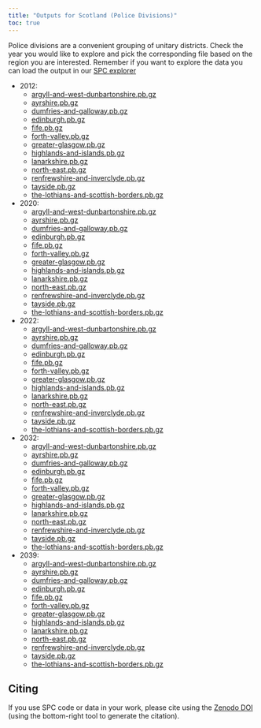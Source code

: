 ```yaml
---
title: "Outputs for Scotland (Police Divisions)"
toc: true
---
```


Police divisions are a convenient grouping of unitary districts. Check the year you would like to explore and pick the corresponding file based on the region you are interested. Remember if you want to explore the data you can load the output in our [SPC explorer](https://alan-turing-institute.github.io/uatk-spc/app/)

- 2012:
  - [argyll-and-west-dunbartonshire.pb.gz](https://ramp0storage.blob.core.windows.net/spc-output/v2.1/Scotland/2012/argyll-and-west-dunbartonshire.pb.gz)
  - [ayrshire.pb.gz](https://ramp0storage.blob.core.windows.net/spc-output/v2.1/Scotland/2012/ayrshire.pb.gz)
  - [dumfries-and-galloway.pb.gz](https://ramp0storage.blob.core.windows.net/spc-output/v2.1/Scotland/2012/dumfries-and-galloway.pb.gz)
  - [edinburgh.pb.gz](https://ramp0storage.blob.core.windows.net/spc-output/v2.1/Scotland/2012/edinburgh.pb.gz)
  - [fife.pb.gz](https://ramp0storage.blob.core.windows.net/spc-output/v2.1/Scotland/2012/fife.pb.gz)
  - [forth-valley.pb.gz](https://ramp0storage.blob.core.windows.net/spc-output/v2.1/Scotland/2012/forth-valley.pb.gz)
  - [greater-glasgow.pb.gz](https://ramp0storage.blob.core.windows.net/spc-output/v2.1/Scotland/2012/greater-glasgow.pb.gz)
  - [highlands-and-islands.pb.gz](https://ramp0storage.blob.core.windows.net/spc-output/v2.1/Scotland/2012/highlands-and-islands.pb.gz)
  - [lanarkshire.pb.gz](https://ramp0storage.blob.core.windows.net/spc-output/v2.1/Scotland/2012/lanarkshire.pb.gz)
  - [north-east.pb.gz](https://ramp0storage.blob.core.windows.net/spc-output/v2.1/Scotland/2012/north-east.pb.gz)
  - [renfrewshire-and-inverclyde.pb.gz](https://ramp0storage.blob.core.windows.net/spc-output/v2.1/Scotland/2012/renfrewshire-and-inverclyde.pb.gz)
  - [tayside.pb.gz](https://ramp0storage.blob.core.windows.net/spc-output/v2.1/Scotland/2012/tayside.pb.gz)
  - [the-lothians-and-scottish-borders.pb.gz](https://ramp0storage.blob.core.windows.net/spc-output/v2.1/Scotland/2012/the-lothians-and-scottish-borders.pb.gz)

- 2020:
  - [argyll-and-west-dunbartonshire.pb.gz](https://ramp0storage.blob.core.windows.net/spc-output/v2.1/Scotland/2020/argyll-and-west-dunbartonshire.pb.gz)
  - [ayrshire.pb.gz](https://ramp0storage.blob.core.windows.net/spc-output/v2.1/Scotland/2020/ayrshire.pb.gz)
  - [dumfries-and-galloway.pb.gz](https://ramp0storage.blob.core.windows.net/spc-output/v2.1/Scotland/2020/dumfries-and-galloway.pb.gz)
  - [edinburgh.pb.gz](https://ramp0storage.blob.core.windows.net/spc-output/v2.1/Scotland/2020/edinburgh.pb.gz)
  - [fife.pb.gz](https://ramp0storage.blob.core.windows.net/spc-output/v2.1/Scotland/2020/fife.pb.gz)
  - [forth-valley.pb.gz](https://ramp0storage.blob.core.windows.net/spc-output/v2.1/Scotland/2020/forth-valley.pb.gz)
  - [greater-glasgow.pb.gz](https://ramp0storage.blob.core.windows.net/spc-output/v2.1/Scotland/2020/greater-glasgow.pb.gz)
  - [highlands-and-islands.pb.gz](https://ramp0storage.blob.core.windows.net/spc-output/v2.1/Scotland/2020/highlands-and-islands.pb.gz)
  - [lanarkshire.pb.gz](https://ramp0storage.blob.core.windows.net/spc-output/v2.1/Scotland/2020/lanarkshire.pb.gz)
  - [north-east.pb.gz](https://ramp0storage.blob.core.windows.net/spc-output/v2.1/Scotland/2020/north-east.pb.gz)
  - [renfrewshire-and-inverclyde.pb.gz](https://ramp0storage.blob.core.windows.net/spc-output/v2.1/Scotland/2020/renfrewshire-and-inverclyde.pb.gz)
  - [tayside.pb.gz](https://ramp0storage.blob.core.windows.net/spc-output/v2.1/Scotland/2020/tayside.pb.gz)
  - [the-lothians-and-scottish-borders.pb.gz](https://ramp0storage.blob.core.windows.net/spc-output/v2.1/Scotland/2020/the-lothians-and-scottish-borders.pb.gz)

- 2022:
  - [argyll-and-west-dunbartonshire.pb.gz](https://ramp0storage.blob.core.windows.net/spc-output/v2.1/Scotland/2022/argyll-and-west-dunbartonshire.pb.gz)
  - [ayrshire.pb.gz](https://ramp0storage.blob.core.windows.net/spc-output/v2.1/Scotland/2022/ayrshire.pb.gz)
  - [dumfries-and-galloway.pb.gz](https://ramp0storage.blob.core.windows.net/spc-output/v2.1/Scotland/2022/dumfries-and-galloway.pb.gz)
  - [edinburgh.pb.gz](https://ramp0storage.blob.core.windows.net/spc-output/v2.1/Scotland/2022/edinburgh.pb.gz)
  - [fife.pb.gz](https://ramp0storage.blob.core.windows.net/spc-output/v2.1/Scotland/2022/fife.pb.gz)
  - [forth-valley.pb.gz](https://ramp0storage.blob.core.windows.net/spc-output/v2.1/Scotland/2022/forth-valley.pb.gz)
  - [greater-glasgow.pb.gz](https://ramp0storage.blob.core.windows.net/spc-output/v2.1/Scotland/2022/greater-glasgow.pb.gz)
  - [highlands-and-islands.pb.gz](https://ramp0storage.blob.core.windows.net/spc-output/v2.1/Scotland/2022/highlands-and-islands.pb.gz)
  - [lanarkshire.pb.gz](https://ramp0storage.blob.core.windows.net/spc-output/v2.1/Scotland/2022/lanarkshire.pb.gz)
  - [north-east.pb.gz](https://ramp0storage.blob.core.windows.net/spc-output/v2.1/Scotland/2022/north-east.pb.gz)
  - [renfrewshire-and-inverclyde.pb.gz](https://ramp0storage.blob.core.windows.net/spc-output/v2.1/Scotland/2022/renfrewshire-and-inverclyde.pb.gz)
  - [tayside.pb.gz](https://ramp0storage.blob.core.windows.net/spc-output/v2.1/Scotland/2022/tayside.pb.gz)
  - [the-lothians-and-scottish-borders.pb.gz](https://ramp0storage.blob.core.windows.net/spc-output/v2.1/Scotland/2022/the-lothians-and-scottish-borders.pb.gz)

- 2032:
  - [argyll-and-west-dunbartonshire.pb.gz](https://ramp0storage.blob.core.windows.net/spc-output/v2.1/Scotland/2032/argyll-and-west-dunbartonshire.pb.gz)
  - [ayrshire.pb.gz](https://ramp0storage.blob.core.windows.net/spc-output/v2.1/Scotland/2032/ayrshire.pb.gz)
  - [dumfries-and-galloway.pb.gz](https://ramp0storage.blob.core.windows.net/spc-output/v2.1/Scotland/2032/dumfries-and-galloway.pb.gz)
  - [edinburgh.pb.gz](https://ramp0storage.blob.core.windows.net/spc-output/v2.1/Scotland/2032/edinburgh.pb.gz)
  - [fife.pb.gz](https://ramp0storage.blob.core.windows.net/spc-output/v2.1/Scotland/2032/fife.pb.gz)
  - [forth-valley.pb.gz](https://ramp0storage.blob.core.windows.net/spc-output/v2.1/Scotland/2032/forth-valley.pb.gz)
  - [greater-glasgow.pb.gz](https://ramp0storage.blob.core.windows.net/spc-output/v2.1/Scotland/2032/greater-glasgow.pb.gz)
  - [highlands-and-islands.pb.gz](https://ramp0storage.blob.core.windows.net/spc-output/v2.1/Scotland/2032/highlands-and-islands.pb.gz)
  - [lanarkshire.pb.gz](https://ramp0storage.blob.core.windows.net/spc-output/v2.1/Scotland/2032/lanarkshire.pb.gz)
  - [north-east.pb.gz](https://ramp0storage.blob.core.windows.net/spc-output/v2.1/Scotland/2032/north-east.pb.gz)
  - [renfrewshire-and-inverclyde.pb.gz](https://ramp0storage.blob.core.windows.net/spc-output/v2.1/Scotland/2032/renfrewshire-and-inverclyde.pb.gz)
  - [tayside.pb.gz](https://ramp0storage.blob.core.windows.net/spc-output/v2.1/Scotland/2032/tayside.pb.gz)
  - [the-lothians-and-scottish-borders.pb.gz](https://ramp0storage.blob.core.windows.net/spc-output/v2.1/Scotland/2032/the-lothians-and-scottish-borders.pb.gz)

- 2039:
  - [argyll-and-west-dunbartonshire.pb.gz](https://ramp0storage.blob.core.windows.net/spc-output/v2.1/Scotland/2039/argyll-and-west-dunbartonshire.pb.gz)
  - [ayrshire.pb.gz](https://ramp0storage.blob.core.windows.net/spc-output/v2.1/Scotland/2039/ayrshire.pb.gz)
  - [dumfries-and-galloway.pb.gz](https://ramp0storage.blob.core.windows.net/spc-output/v2.1/Scotland/2039/dumfries-and-galloway.pb.gz)
  - [edinburgh.pb.gz](https://ramp0storage.blob.core.windows.net/spc-output/v2.1/Scotland/2039/edinburgh.pb.gz)
  - [fife.pb.gz](https://ramp0storage.blob.core.windows.net/spc-output/v2.1/Scotland/2039/fife.pb.gz)
  - [forth-valley.pb.gz](https://ramp0storage.blob.core.windows.net/spc-output/v2.1/Scotland/2039/forth-valley.pb.gz)
  - [greater-glasgow.pb.gz](https://ramp0storage.blob.core.windows.net/spc-output/v2.1/Scotland/2039/greater-glasgow.pb.gz)
  - [highlands-and-islands.pb.gz](https://ramp0storage.blob.core.windows.net/spc-output/v2.1/Scotland/2039/highlands-and-islands.pb.gz)
  - [lanarkshire.pb.gz](https://ramp0storage.blob.core.windows.net/spc-output/v2.1/Scotland/2039/lanarkshire.pb.gz)
  - [north-east.pb.gz](https://ramp0storage.blob.core.windows.net/spc-output/v2.1/Scotland/2039/north-east.pb.gz)
  - [renfrewshire-and-inverclyde.pb.gz](https://ramp0storage.blob.core.windows.net/spc-output/v2.1/Scotland/2039/renfrewshire-and-inverclyde.pb.gz)
  - [tayside.pb.gz](https://ramp0storage.blob.core.windows.net/spc-output/v2.1/Scotland/2039/tayside.pb.gz)
  - [the-lothians-and-scottish-borders.pb.gz](https://ramp0storage.blob.core.windows.net/spc-output/v2.1/Scotland/2039/the-lothians-and-scottish-borders.pb.gz)

## Citing

If you use SPC code or data in your work, please cite using the [Zenodo
DOI](https://zenodo.org/badge/latestdoi/479038905) (using the bottom-right tool
to generate the citation).